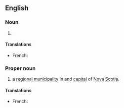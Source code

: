 {{also|hrm}}

==English==

===Noun===
{{en-noun|-}}

# {{lb|en|business|management}} {{init of|lang=en|[[human resource management|Human resource management]]}}

====Translations====
{{trans-top|human resources management}}
* French: {{t+|fr|DRH|f}}
{{trans-mid}}
{{trans-bottom}}

===Proper noun===
{{en-proper noun}}

# {{init of|lang=en|[[w:Halifax Regional Municipality|Halifax Regional Municipality]]|dot=,}} a [[municipality|regional municipality]] in and [[capital]] of [[Nova Scotia]].

====Translations====
{{trans-top|Halifax Regional Municipality}}
* French: {{t|fr|MRH|f}}
{{trans-mid}}
{{trans-bottom}}